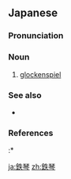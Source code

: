 ==Japanese==
{{ja-kanjitab|てつ|きん|k1=てっ|yomi=o}}

===Pronunciation===
{{ja-pron|yomi=o|てっきん|acc=0|acc_ref=DJR}}

===Noun===
{{ja-noun|てっきん}}

# {{lb|ja|musical instruments|sort=てっきん}} [[glockenspiel]]

===See also===
* {{ja-r|木琴|もっきん}}

===References===
<references/>
:* {{R:Shogakukan}}

[[ja:鉄琴]]
[[zh:鉄琴]]
